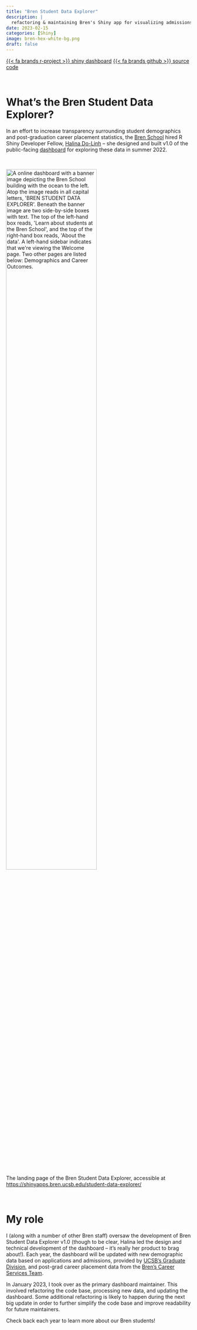 ```yaml
---
title: "Bren Student Data Explorer"
description: |
  refactoring & maintaining Bren's Shiny app for visualizing admissions and career outcome data of current students and recent graduates
date: 2023-02-15
categories: [Shiny]
image: bren-hex-white-bg.png
draft: false
---
```


[{{< fa brands r-project >}} shiny dashboard](https://shinyapps.bren.ucsb.edu/student-data-explorer/){.btn} [{{< fa brands github >}} source code](https://github.com/UCSB-MEDS/shiny-dashboard){.btn}

<br>

# What's the Bren Student Data Explorer?

In an effort to increase transparency surrounding student demographics and post-graduation career placement statistics, the [Bren School](https://bren.ucsb.edu/) hired R Shiny Developer Fellow, [Halina Do-Linh](https://github.com/hdolinh/) -- she designed and built v1.0 of the public-facing [dashboard](https://shinyapps.bren.ucsb.edu/student-data-explorer/) for exploring these data in summer 2022.

<br>

<img class="center-img" src="dashboard.jpeg" alt="A online dashboard with a banner image depicting the Bren School building with the ocean to the left. Atop the image reads in all capital letters, 'BREN STUDENT DATA EXPLORER'. Beneath the banner image are two side-by-side boxes with text. The top of the left-hand box reads, 'Learn about students at the Bren School', and the top of the right-hand box reads, 'About the data'. A left-hand sidebar indicates that we're viewing the Welcome page. Two other pages are listed below: Demographics and Career Outcomes." width="70%">

::: {.gray-italic .center-text}
The landing page of the Bren Student Data Explorer, accessible at <https://shinyapps.bren.ucsb.edu/student-data-explorer/>
:::

<br>

# My role

I (along with a number of other Bren staff) oversaw the development of Bren Student Data Explorer v1.0 (though to be clear, Halina led the design and technical development of the dashboard -- it's really her product to brag about!). Each year, the dashboard will be updated with new demographic data based on applications and admissions, provided by [UCSB's Graduate Division](https://www.graddiv.ucsb.edu/), and post-grad career placement data from the [Bren's Career Services Team](https://bren.ucsb.edu/career-services). 

In January 2023, I took over as the primary dashboard maintainer. This involved refactoring the code base, processing new data, and updating the dashboard. Some additional refactoring is likely to happen during the next big update in order to further simplify the code base and improve readability for future maintainers. 

Check back each year to learn more about our Bren students!




